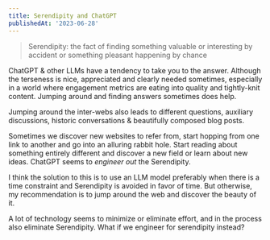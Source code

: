 ```yaml
---
title: Serendipity and ChatGPT
publishedAt: '2023-06-28'
---
```


> Serendipity: the fact of finding something valuable or interesting by accident or something pleasant happening by chance

ChatGPT & other LLMs have a tendency to take you to the answer. Although the terseness is nice, appreciated and clearly needed sometimes, especially in a world where engagement metrics are eating into quality and tightly-knit content. Jumping around and finding answers sometimes does help.

Jumping around the inter-webs also leads to different questions, auxiliary discussions, historic conversations & beautifully composed blog posts.

Sometimes we discover new websites to refer from, start hopping from one link to another and go into an alluring rabbit hole. Start reading about something entirely different and discover a new field or learn about new ideas. ChatGPT seems to _engineer out_ the Serendipity.

I think the solution to this is to use an LLM model preferably when there is a time constraint and Serendipity is avoided in favor of time. But otherwise, my recommendation is to jump around the web and discover the beauty of it.

A lot of technology seems to minimize or eliminate effort, and in the process also eliminate Serendipity. What if we engineer for serendipity instead?
